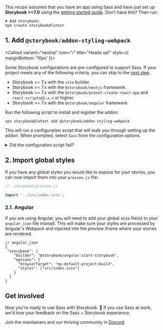 <Callout variant="neutral" icon="ℹ️" title="Prerequisites">

This recipe assumes that you have an app using Sass and have just set up **Storybook >=7.0** using the [getting started guide](https://storybook.js.org/docs/get-started/install?renderer=react). Don’t have this? Then run:

```shell
# Add Storybook:
npm create storybook@latest
```

</Callout>

## 1. Add `@storybook/addon-styling-webpack`

<Callout variant="neutral" icon="ℹ️" title="Heads up!" style={{ marginBottom: '10px' }}>

Some Storybook configurations are pre-configured to support Sass. If your project meets any of the following criteria, you can skip to the [next step](#2-import-global-styles).

- Storybook >= 7.x with the `vite` builder.
- Storybook >= 7.x with the `@storybook/nextjs` framework.
- Storybook >= 7.x with the `@storybook/preset-create-react-app` and `react-scripts@2.x.x` or higher.
- Storybook >= 7.x with the `@storybook/angular` framework

</Callout>

Run the following script to install and register the addon:

```shell
npx storybook@latest add @storybook/addon-styling-webpack
```

This will run a configuration script that will walk you through setting up the addon. When prompted, select `Sass` from the configuration options.

<details>
  <summary>Did the configuration script fail?</summary>
  <p>Under the hood, this command runs <code>npx @storybook/auto-config styling</code>, which is responsible for reading your project and attempting to configure your Storybook Webpack for your desired tools. If running that command directly does not resolve your issue, please consider filing a bug report on the <a href="https://github.com/storybookjs/auto-config/issues/new?assignees=&labels=bug&projects=&template=bug_report.md&title=%5BBug%5D" target="_blank">@storybook/auto-config</a> repository so that we can further improve it. For manual configuration instructions for Sass, you can refer to the documentation <a href="https://github.com/storybookjs/addon-styling-webpack" target="_blank">here</a>.</p>
</details>

## 2. Import global styles

If you have any global styles you would like to expose for your stories, you can now import them into your `preview.js` file:

```js
// .storybook/preview.js

import '../src/index.scss';
```

### 2.1. Angular

If you are using Angular, you will need to add your global scss file(s) to your `angular.json` file instead. This will make sure your styles are processed by Angular's Webpack and injected into the preview iframe where your stories are rendered.

```jsonc
// angular.json
{
 "storybook": {
    "builder": "@storybook/angular:start-storybook",
    "options": {
      "browserTarget": "my-default-project:build",
      "styles": ["src/index.scss"]
    }
  } 
}
```

## Get involved

Now you're ready to use Sass with Storybook. 🎉 If you use Sass at work, we'd love your feedback on the Sass + Storybook experience.

Join the maintainers and our thriving community in [Discord](https://discord.gg/storybook).
